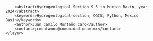 <?xml version="1.0" encoding="UTF-8"?>
<qgis>
    <layer>
        <title>S_5</title>
        <abstract>Hydrogeological Section S_5 in Mexico Basin, year 2024</abstract>
        <keywords>Hydrogeological-section, QGIS, Python, Mexico Basin</keywords>
        <author>Juan Camilo Montaño Caro</author>
        <contact>jcmontanoc@comunidad.unam.mx</contact>
    </layer>
</qgis>
